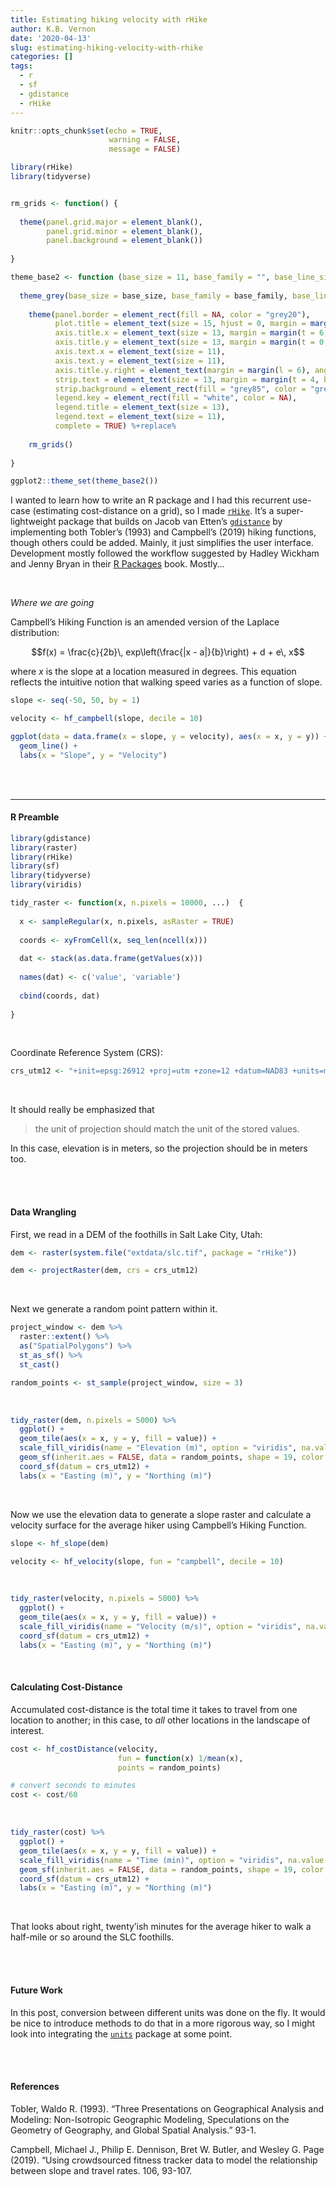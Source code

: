 ```yaml
---
title: Estimating hiking velocity with rHike
author: K.B. Vernon
date: '2020-04-13'
slug: estimating-hiking-velocity-with-rhike
categories: []
tags:
  - r
  - sf
  - gdistance
  - rHike
---
```


```r

knitr::opts_chunk$set(echo = TRUE,
                      warning = FALSE,
                      message = FALSE)

library(rHike)
library(tidyverse)


rm_grids <- function() {  
  
  theme(panel.grid.major = element_blank(), 
        panel.grid.minor = element_blank(), 
        panel.background = element_blank()) 
  
}

theme_base2 <- function (base_size = 11, base_family = "", base_line_size = base_size/22, base_rect_size = base_size/22) {
  
  theme_grey(base_size = base_size, base_family = base_family, base_line_size = base_line_size, base_rect_size = base_rect_size) %+replace% 
    
    theme(panel.border = element_rect(fill = NA, color = "grey20"), 
          plot.title = element_text(size = 15, hjust = 0, margin = margin(b = 6)),
          axis.title.x = element_text(size = 13, margin = margin(t = 6, r = 0, b = 0, l = 0)),
          axis.title.y = element_text(size = 13, margin = margin(t = 0, r = 6, b = 0, l = 0), angle = 90),
          axis.text.x = element_text(size = 11),
          axis.text.y = element_text(size = 11),
          axis.title.y.right = element_text(margin = margin(l = 6), angle = 270),
          strip.text = element_text(size = 13, margin = margin(t = 4, b = 4)),
          strip.background = element_rect(fill = "grey85", color = "grey20"), 
          legend.key = element_rect(fill = "white", color = NA), 
          legend.title = element_text(size = 13),
          legend.text = element_text(size = 11),
          complete = TRUE) %+replace% 
    
    rm_grids()
  
}

ggplot2::theme_set(theme_base2())

```

I wanted to learn how to write an R package and I had this recurrent use-case (estimating cost-distance on a grid), so I made [`rHike`](https://github.com/kbvernon/rHike). It's a super-lightweight package that builds on Jacob van Etten's [`gdistance`](https://agrobioinfoservices.github.io/gdistance/) by implementing both Tobler's (1993) and Campbell's (2019) hiking functions, though others could be added. Mainly, it just simplifies the user interface. Development mostly followed the workflow suggested by Hadley Wickham and Jenny Bryan in their [R Packages](https://r-pkgs.org/) book. Mostly...  

<br>

_Where we are going_  

Campbell's Hiking Function is an amended version of the Laplace distribution:

$$f(x) = \frac{c}{2b}\, exp\left(\frac{|x - a|}{b}\right) + d + e\, x$$

where $x$ is the slope at a location measured in degrees. This equation reflects the intuitive notion that walking speed varies as a function of slope.  

```r

slope <- seq(-50, 50, by = 1)

velocity <- hf_campbell(slope, decile = 10)

```

```r

ggplot(data = data.frame(x = slope, y = velocity), aes(x = x, y = y)) + 
  geom_line() +
  labs(x = "Slope", y = "Velocity")

```

<br><br>

***

#### R Preamble

```r

library(gdistance)
library(raster)
library(rHike)
library(sf)
library(tidyverse)
library(viridis)

```

```r

tidy_raster <- function(x, n.pixels = 10000, ...)  {
  
  x <- sampleRegular(x, n.pixels, asRaster = TRUE)
  
  coords <- xyFromCell(x, seq_len(ncell(x)))
  
  dat <- stack(as.data.frame(getValues(x)))
  
  names(dat) <- c('value', 'variable')
  
  cbind(coords, dat)
  
}

```

<br>

Coordinate Reference System (CRS):  

```r

crs_utm12 <- "+init=epsg:26912 +proj=utm +zone=12 +datum=NAD83 +units=m +no_defs"

```

<br>

It should really be emphasized that 

> the unit of projection should match the unit of the stored values.

In this case, elevation is in meters, so the projection should be in meters too.  

<br><br>

#### Data Wrangling

First, we read in a DEM of the foothills in Salt Lake City, Utah:

```r

dem <- raster(system.file("extdata/slc.tif", package = "rHike"))

dem <- projectRaster(dem, crs = crs_utm12)

```

<br>

Next we generate a random point pattern within it.  

```r

project_window <- dem %>% 
  raster::extent() %>% 
  as("SpatialPolygons") %>% 
  st_as_sf() %>% 
  st_cast()

random_points <- st_sample(project_window, size = 3)

```

<br>

```r

tidy_raster(dem, n.pixels = 5000) %>% 
  ggplot() +
  geom_tile(aes(x = x, y = y, fill = value)) + 
  scale_fill_viridis(name = "Elevation (m)", option = "viridis", na.value = "transparent") +
  geom_sf(inherit.aes = FALSE, data = random_points, shape = 19, color = "red", size = 3) +
  coord_sf(datum = crs_utm12) +
  labs(x = "Easting (m)", y = "Northing (m)")

```

<br>

Now we use the elevation data to generate a slope raster and calculate a velocity surface for the average hiker using Campbell's Hiking Function.  

```r

slope <- hf_slope(dem)

velocity <- hf_velocity(slope, fun = "campbell", decile = 10)

```

<br>

```r

tidy_raster(velocity, n.pixels = 5000) %>% 
  ggplot() +
  geom_tile(aes(x = x, y = y, fill = value)) + 
  scale_fill_viridis(name = "Velocity (m/s)", option = "viridis", na.value = "transparent") +
  coord_sf(datum = crs_utm12) +
  labs(x = "Easting (m)", y = "Northing (m)")

```

<br>

#### Calculating Cost-Distance

Accumulated cost-distance is the total time it takes to travel from one location to another; in this case, to _all_ other locations in the landscape of interest.  

```r

cost <- hf_costDistance(velocity, 
                        fun = function(x) 1/mean(x), 
                        points = random_points)

# convert seconds to minutes
cost <- cost/60

```

<br>

```r

tidy_raster(cost) %>% 
  ggplot() +
  geom_tile(aes(x = x, y = y, fill = value)) + 
  scale_fill_viridis(name = "Time (min)", option = "viridis", na.value = "transparent") +
  geom_sf(inherit.aes = FALSE, data = random_points, shape = 19, color = "red", size = 3) +
  coord_sf(datum = crs_utm12) +
  labs(x = "Easting (m)", y = "Northing (m)")

```

<br>

That looks about right, twenty'ish minutes for the average hiker to walk a half-mile or so around the SLC foothills.

<br><br>

#### Future Work

In this post, conversion between different units was done on the fly. It would be nice to introduce methods to do that in a more rigorous way, so I might look into integrating the [`units`](https://r-quantities.github.io/units/) package at some point.  

<br><br>

#### __References__

Tobler, Waldo R. (1993). "Three Presentations on Geographical Analysis and Modeling: Non-Isotropic Geographic Modeling, Speculations
on the Geometry of Geography, and Global Spatial Analysis." \emph{National Center for Geographic Information and Analysis, Technical
Report} 93-1.

Campbell, Michael J., Philip E. Dennison, Bret W. Butler, and Wesley G. Page (2019). "Using crowdsourced fitness tracker data
to model the relationship between slope and travel rates. \emph{Applied Geography} 106, 93-107.